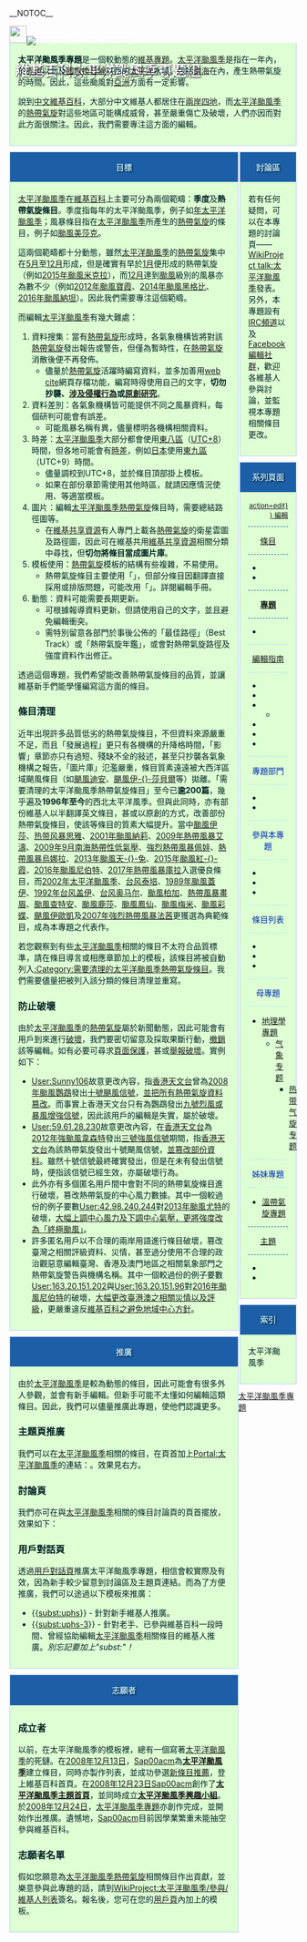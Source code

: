 {{noteTA|G1=TyphoonOld|G2=Typhoon|G3=Weather|1=zh-cn:迪安; zh-mo:迪安; zh-tw:迪恩; zh-hk:迪安|2=zh-cn:奥马尔;zh-tw:歐馬;}}
__NOTOC__
{{太平洋颱風季系列頁面}}
<div align="center">
{{browsebar}}
</div>

<div style="font-family:微軟正黑體, 微软雅黑; -moz-border-radius: 5px; -webkit-border-radius: 5px; border-radius: 5px; color:#f8f8ff; height:30px; {{gradient|#1C5FA7|#DDFFD3|vertical}}">[[File:People_icon.svg|30px]][[File:Temporary_cyclone_north.svg|left]]
<div style="margin-top:10px; margin-left:10px;font-size:25px;color:white;font-weight: bold; text-shadow: #000 1px 1px 3px;">維基百科太平洋颱風季專題組</div></div>
<div style="display: block;border: 1px solid #BED0FF;vertical-align: top;background: #DDFFD3;color: #002124;margin-bottom: 10px;padding: 1em;margin-top: 0em;{{border-radius|0px 0px 5px 5px}};padding-top: .3em;border-top:none;">
{{维基专题状态|1=semi-active|portal=太平洋颱風季|topic=[[太平洋颱風季|太平洋颱風季]]}}
'''太平洋颱風季專題'''是一個較動態的[[Wikipedia:专题|維基專題]]。[[太平洋颱風季|太平洋颱風季]]是指在一年內，於[[赤道|赤道]]以北及[[國際換日線|國際換日線]]以西的[[太平洋|太平洋]]水域、包括[[南海|南海]]在內，產生熱帶氣旋的時間。因此，這些颱風對[[亞洲|亞洲]]方面有一定影響。

說到[[中文維基百科|中文維基百科]]，大部分中文維基人都居住在[[兩岸三地|兩岸四地]]，而[[太平洋颱風季|太平洋颱風季]]的[[熱帶氣旋|熱帶氣旋]]對這些地區可能構成威脅，甚至嚴重傷亡及破壞，人們亦因而對此方面很關注。因此，我們需要專注這方面的編輯。
</div>
<div style="float:left; width:79.7%;">
<div style="position: relative;border: 1px solid #BED0FF;background: #1C5FA7;color: #AEE1FF;padding: .1em;text-align: center;font-weight: bold;font-size: 100%;margin-bottom: 0px;height: ;{{border-radius|10px 10px 0px 0px}};border-bottom: none;">
<h2 style="font-size:100%;font-weight:bold;border: none; margin: 0; padding:0; padding-bottom:.1em; color:#AEE1FF; text-shadow: #000 1px 1px 3px;">目標</h2></div>
<div style="display: block;border: 1px solid #BED0FF;vertical-align: top;background: #DDFFD3;color: #002124;margin-bottom: 10px;padding: 1em;margin-top: 0em;{{border-radius|0px 0px 5px 5px}};padding-top: .3em;border-top:none;">
[[太平洋颱風季|太平洋颱風季]]在[[維基百科|維基百科]]上主要可分為兩個範疇：'''季度'''及'''熱帶氣旋條目'''。季度指每年的太平洋颱風季，例子如[[{{CURRENTYEAR}}年太平洋颱風季|{{CURRENTYEAR}}年太平洋颱風季]]；風暴條目指在[[太平洋颱風季|太平洋颱風季]]所產生的[[熱帶氣旋|熱帶氣旋]]的條目，例子如[[颱風美莎克_(2015年)|颱風美莎克]]。

這兩個範疇都十分動態，雖然[[太平洋颱風季|太平洋颱風季]]的[[熱帶氣旋|熱帶氣旋]]集中在[[5月|5月]]至[[12月|12月]]形成，但是確實有早於[[1月|1月]]便形成的熱帶氣旋（例如[[強烈熱帶風暴米克拉_(2015年)|2015年颱風米克拉]]），而[[12月|12月]]達到[[颱風|颱風]]級別的風暴亦為數不少（例如[[颱風寶霞_(2012年)|2012年颱風寶霞]]、[[颱風黑格比_(2014年)|2014年颱風黑格比]]、[[颱風納坦_(2016年)|2016年颱風納坦]]）。因此我們需要專注這個範疇。

而編輯[[太平洋颱風季|太平洋颱風季]]有幾大難處：
#資料搜集：當有[[熱帶氣旋|熱帶氣旋]]形成時，各氣象機構皆將對該[[熱帶氣旋|熱帶氣旋]]發出報告或警告，但僅為暫時性，在[[熱帶氣旋|熱帶氣旋]]消散後便不再發佈。
#*儘量於[[熱帶氣旋|熱帶氣旋]]活躍時編寫資料，並多加善用[http://www.webcitation.org web cite]網頁存檔功能，編寫時得使用自己的文字，'''切勿抄襲、[[WP:合理使用|涉及侵權行為]]或[[WP:非原創研究|原創研究]]'''。
#資料差別：各氣象機構皆可能提供不同之風暴資料，每個研判可能會有誤差。
#*可能風暴名稱有異，儘量標明各機構相關資料。
#時差：[[太平洋颱風季|太平洋颱風季]]大部分都會使用[[東八區|東八區]]（[[UTC+08:00|UTC+8]]）時間，但各地可能會有[[時差|時差]]，例如[[日本|日本]]使用[[東九區|東九區]]（UTC+9）時間。
#*儘量調校到UTC+8，並於條目頂部掛上{{tl|UTC+8}}模板。
#*如果在部份章節需使用其他時區，就請因應情況使用{{tl|NoteUTC+9}}、{{tl|NoteUTC}}等適當模板。
#圖片：編輯[[太平洋颱風季|太平洋颱風季]][[熱帶氣旋|熱帶氣旋]]條目時，需要總結路徑圖等。
#*在[[維基共享資源|維基共享資源]]有人專門上載各[[熱帶氣旋|熱帶氣旋]]的衛星雲圖及路徑圖，因此可在維基共用[[維基共享資源|維基共享資源]]相關分類中尋找，但'''切勿將條目當成圖片庫'''。
#模板使用：[[熱帶氣旋|熱帶氣旋]]模板的結構有些複雜，不易使用。
#*熱帶氣旋條目主要使用「{{tl|颱風基礎資訊}}」，但部分條目因翻譯直接採用或排版問題，可能改用「{{tl|Infobox Hurricane}}」。詳閱編輯手冊。
#動態：資料可能需要長期更新。
#*可根據報導資料更新，但請使用自己的文字，並且避免編輯衝突。
#*需特別留意各部門於事後公佈的「最佳路徑」（Best Track）或「熱帶氣旋年鑑」，或會對熱帶氣旋路徑及強度資料作出修正。

透過這個專題，我們希望能改善熱帶氣旋條目的品質，並讓維基新手們能學懂編寫這方面的條目。

=== 條目清理 ===
近年出現許多品質低劣的熱帶氣旋條目，不但資料來源嚴重不足，而且「發展過程」更只有各機構的升降格時間，「影響」章節亦只有過短、殘缺不全的敍述，甚至只抄襲各氣象機構之報告，「圖片庫」氾濫嚴重，條目質素遠遠被大西洋區域颶風條目（如[[颶風迪安|颶風迪安]]、[[颶風伊莎貝爾|颶風伊-{}-莎貝爾]]等）拋離。「需要清理的太平洋颱風季熱帶氣旋條目」至今已'''逾200篇'''，幾乎遍及'''1996年至今'''的西北太平洋風季。但與此同時，亦有部份維基人以半翻譯英文條目，甚或以原創的方式，改善部份熱帶氣旋條目，使該等條目的質素大幅提升。當中[[颱風伊莎|颱風伊莎]]、[[热带风暴思雅|热带风暴思雅]]、[[颱風納莉_(2001年)|2001年颱風納莉]]、[[熱帶風暴艾濤_(2009年)|2009年熱帶風暴艾濤]]、[[2009年9月南海熱帶性低氣壓|2009年9月南海熱帶性低氣壓]]、[[強烈熱帶風暴佩娃|強烈熱帶風暴佩娃]]、[[熱帶風暴烏娜拉|熱帶風暴烏娜拉]]、[[颱風天兔_(2013年)|2013年颱風天-{}-兔]]、[[颱風紅霞_(2015年)|2015年颱風紅-{}-霞]]、[[颱風尼伯特_(2016年)|2016年颱風尼伯特]]、[[熱帶風暴庫拉_(2017年)|2017年熱帶風暴庫拉]]入選優良條目，而[[2002年太平洋颱風季|2002年太平洋颱風季]]、[[台风泰培|台风泰培]]、[[台风盖伊_(1989年)|1989年颱風蓋伊]]、[[1992年台风盖伊|1992年台风盖伊]]、[[台风奥马尔|台风奥马尔]]、[[颱風柏加|颱風柏加]]、[[熱帶風暴畫眉|熱帶風暴畫眉]]、[[颱風查特安|颱風查特安]]、[[颱風鹿莎|颱風鹿莎]]、[[颱風鳳仙|颱風鳳仙]]、[[颱風梅米|颱風梅米]]、[[颱風彩蝶|颱風彩蝶]]、[[颶風伊歐凱|颶風伊歐凱]]及[[強烈熱帶風暴法茜_(2007年)|2007年強烈熱帶風暴法茜]]更獲選為典範條目，成為本專題之代表作。

若您觀察到有些[[太平洋颱風季|太平洋颱風季]]相關的條目不太符合品質標準，請在條目導言或相應章節加上{{tl|Phs wikify}}的模板，該條目將被自動列入[[:Category:需要清理的太平洋颱風季熱帶氣旋條目|:Category:需要清理的太平洋颱風季熱帶氣旋條目]]。我們需要儘量把被列入該分類的條目清理並重寫。

=== 防止破壞 ===
由於[[太平洋颱風季|太平洋颱風季]]的[[熱帶氣旋|熱帶氣旋]]屬於新聞動態，因此可能會有用戶到來進行[[Wikipedia:破壞|破壞]]，我們要密切留意及採取果斷行動，[[Wikipedia:回退|撤銷]]該等編輯。如有必要可尋求[[Wikipedia:請求保護頁面|頁面保護]]，甚或[[Wikipedia:当前的破坏|舉報破壞]]。實例如下：
*[[User:Sunny106|User:Sunny106]]故意更改內容，指[[香港天文台|香港天文台]]曾為[[颱風鸚鵡_(2008年)|2008年颱風鸚鵡]]發出[[十號颶風信號|十號颶風信號]]，[[特殊:diff/8357576|並把所有熱帶氣旋資料篡改]]。而事實上香港天文台只有為鸚鵡發出[[九號烈風或暴風增強信號|九號烈風或暴風增強信號]]，因此該用戶的編輯是失實，屬於破壞。
*[[User:59.61.28.230|User:59.61.28.230]]故意更改內容，在[[香港天文台|香港天文台]]為[[颱風韋森特_(2012年)|2012年強颱風韋森特]]發出[[三號強風信號|三號強風信號]]期間，指[[香港天文台|香港天文台]]為該熱帶氣旋發出十號颶風信號，[[特殊:diff/22102494|並篡改部份資料]]。雖然十號信號最終確實發出，但是在未有發出信號時，便指該信號已經生效，亦屬破壞行為。
*此外亦有多個匿名用戶間中會對不同的熱帶氣旋條目進行破壞，篡改熱帶氣旋的中心風力數據。其中一個較過份的例子要數[[User:42.98.240.244|User:42.98.240.244]]對[[颱風尤特_(2013年)|2013年颱風尤特]]的破壞，[[特殊:diff/28178394|大幅上調中心風力及下調中心氣壓，更將強度改為「終極颱風」]]。
*許多匿名用戶以不合理的兩岸用語進行條目破壞，篡改臺灣之相關評級資料、災情，甚至過分使用不合理的政治觀惡意編輯臺灣、香港及澳門地區之相關氣象部門之熱帶氣旋警告與機構名稱。其中一個較過份的例子要數[[User:163.20.151.202|User:163.20.151.202]]與[[User:163.20.151.96|User:163.20.151.96]]對[[颱風尼伯特_(2016年)|2016年颱風尼伯特]]的破壞，[[特殊:diff/44064965|大幅更改臺港澳之相關災情以及評級]]，更嚴重違反[[維基百科:避免地域中心|維基百科之避免地域中心方針]]。
</div>
<div style="position: relative;border: 1px solid #BED0FF;background: #1C5FA7;color: #AEE1FF;padding: .1em;text-align: center;font-weight: bold;font-size: 100%;margin-bottom: 0px;height: ;{{border-radius|10px 10px 0px 0px}};border-bottom: none;">
<h2 style="font-size:100%;font-weight:bold;border: none; margin: 0; padding:0; padding-bottom:.1em; color:#AEE1FF; text-shadow: #000 1px 1px 3px;">推廣</h2></div>
<div style="display: block;border: 1px solid #BED0FF;vertical-align: top;background: #DDFFD3;color: #002124;margin-bottom: 10px;padding: 1em;margin-top: 0em;{{border-radius|0px 0px 5px 5px}};padding-top: .3em;border-top:none;">

由於[[太平洋颱風季|太平洋颱風季]]是較為動態的條目，因此可能會有很多外人參觀，並會有新手編輯。但新手可能不太懂如何編輯這類條目。因此，我們可以儘量推廣此專題，使他們認識更多。

===主題頁推廣===
我們可以在[[太平洋颱風季|太平洋颱風季]]相關的條目，在頁首加上[[Portal:太平洋颱風季|Portal:太平洋颱風季]]的連結：{{tl|Portal phs}}。效果見右方。{{Portal phs}}

{{clear}}
===討論頁===
我們亦可在與[[太平洋颱風季|太平洋颱風季]]相關的條目討論頁的頁首擺放{{tl|phs}}，效果如下：
{{phs|category=no}}

===用戶對話頁===
透過[[Wikipedia:讨论页|用戶對話頁]]推廣太平洋颱風季專題，相信會較實際及有效，因為新手較少留意到討論區及主題頁連結。而為了方便推廣，我們可以途過以下模板來推廣：
*<nowiki>{{</nowiki>[[template:uphs|subst:uphs]]<nowiki>}}</nowiki> - 針對新手維基人推廣。
*<nowiki>{{</nowiki>[[template:uphs-3|subst:uphs-3]]<nowiki>}}</nowiki> - 針對老手、已參與維基百科一段時間、曾經協助編輯[[太平洋颱風季|太平洋颱風季]]相關條目的維基人推廣。''別忘記要加上"subst:"！''
</div>
<div style="position: relative;border: 1px solid #BED0FF;background: #1C5FA7;color: #AEE1FF;padding: .1em;text-align: center;font-weight: bold;font-size: 100%;margin-bottom: 0px;height: ;{{border-radius|10px 10px 0px 0px}};border-bottom: none;">
<h2 style="font-size:100%;font-weight:bold;border: none; margin: 0; padding:0; padding-bottom:.1em; color:#AEE1FF; text-shadow: #000 1px 1px 3px;">志願者</h2></div>
<div style="display: block;border: 1px solid #BED0FF;vertical-align: top;background: #DDFFD3;color: #002124;margin-bottom: 10px;padding: 1em;margin-top: 0em;{{border-radius|0px 0px 5px 5px}};padding-top: .3em;border-top:none;">

===成立者===
以前，在太平洋颱風季的模板裡，總有一個寫著[[太平洋颱風季|太平洋颱風季]]的死鏈。在[[2008年|2008年]][[12月13日|12月13日]]，[[User:Sap00acm|Sap00acm]]為'''[[太平洋颱風季|太平洋颱風季]]'''建立條目，同時亦製作列表，並成功參選[[Wikipedia:新条目推荐/候选|新條目推薦]]，登上維基百科首頁。在[[2008年|2008年]][[12月23日|12月23日]][[User:Sap00acm|Sap00acm]]創作了'''[[Portal:太平洋颱風季|太平洋颱風季主題首頁]]'''，並同時成立'''[[WikiProject:太平洋颱風季/參與/維基人列表|太平洋颱風季興趣小組]]'''。於[[2008年|2008年]][[12月24日|12月24日]]，[[WikiProject:太平洋颱風季|太平洋颱風季專題]]亦創作完成，並開始作出推廣。遺憾地，[[User:Sap00acm|Sap00acm]]目前因學業繁重未能抽空參與維基百科。

===志願者名單===
假如您願意為[[太平洋颱風季|太平洋颱風季]][[熱帶氣旋|熱帶氣旋]]相關條目作出貢獻，並樂意參與此專題的話，請到[[WikiProject:太平洋颱風季/參與/維基人列表|WikiProject:太平洋颱風季/參與/維基人列表]]簽名。報名後，您可在您的[[Wikipedia:用戶頁|用戶頁]]內加上{{tl|User WikiProject Pacific ts}}的模板。
</div>
</div>
<div style="float:right; width:19.8%;">
<div style="position: relative;border: 1px solid #BED0FF;background: #1C5FA7;color: #AEE1FF;padding: .1em;text-align: center;font-weight: bold;font-size: 100%;margin-bottom: 0px;height: ;{{border-radius|10px 10px 0px 0px}};border-bottom: none;">
<h2 style="font-size:100%;font-weight:bold;border: none; margin: 0; padding:0; padding-bottom:.1em; color:#AEE1FF; text-shadow: #000 1px 1px 3px;">討論區</h2></div>
<div style="display: block;border: 1px solid #BED0FF;vertical-align: top;background: #DDFFD3;color: #002124;margin-bottom: 10px;padding: 1em;margin-top: 0em;{{border-radius|0px 0px 5px 5px}};padding-top: .3em;border-top:none;">
若有任何疑問，可以在本專題的討論頁——[[WikiProject_talk:太平洋颱風季|WikiProject talk:太平洋颱風季]]發表。另外，本專題設有[[irc:#wiki-hurricanes-zh|IRC頻道]]以及[https://www.facebook.com/groups/WikiTyphoons Facebook編輯社群]，歡迎各維基人參與討論，並監視本專題相關條目更改。
</div>
<div style="position: relative;border: 1px solid #BED0FF;background: #1C5FA7;color: #AEE1FF;padding: .1em;text-align: center;font-weight: bold;font-size: 100%;margin-bottom: 0px;height: ;{{border-radius|10px 10px 0px 0px}};border-bottom: none;">
<h2 style="font-size:100%;font-weight:bold;border: none; margin: 0; padding:0; padding-bottom:.1em; color:#AEE1FF; text-shadow: #000 1px 1px 3px;">系列頁面</h2></div>
<div style="display: block;border: 1px solid #BED0FF;vertical-align: top;background: #DDFFD3;color: #002124;margin-bottom: 10px;padding: 1em;margin-top: 0em;{{border-radius|0px 0px 5px 5px}};padding-top: .3em;border-top:none;">

<div class="plainlinks">
<div align="right" style="font-size:85%">[[{{fullurl:Template:太平洋颱風季系列頁面/sidebar|action=edit}} 編輯]]</div>
<center style="cursor:pointer; color:#002bb8; border:1px dashed #1C5FA7; border-left:none; border-right:none;" class="mw-customtoggle-A">[[太平洋颱風季|條目]]</center><div id="mw-customcollapsible-A" class="mw-collapsible mw-collapsed">
* {{太平洋颱風季系列頁面/sidebar/page|太平洋颱風季}}
* {{太平洋颱風季系列頁面/sidebar/page|{{CURRENTYEAR}}年太平洋颱風季|本季度}}
</div>
<center style="cursor:pointer; color:#002bb8; border:1px dashed #1C5FA7; border-left:none; border-right:none;" class="mw-customtoggle-B">'''[[WikiProject:太平洋颱風季|專題]]'''</center>
<div id="mw-customcollapsible-B" class="mw-collapsible mw-uncollapsed">
* {{太平洋颱風季系列頁面/sidebar/page|WikiProject:太平洋颱風季|主頁}}
<center style="cursor:pointer; color:#002bb8; border:1px dashed #AEE1FF; border-left:none; border-right:none;" class="mw-customtoggle-BA">[[WikiProject:太平洋颱風季/編輯指南/詳情|編輯指南]]</center>
<div id="mw-customcollapsible-BA" class="mw-collapsible {{#ifeq:{{FULLPAGENAME}}|WikiProject:太平洋颱風季|mw-uncollapsed|{{#ifeq:{{BASEPAGENAME}}|太平洋颱風季專題/編輯指南|mw-uncollapsed|mw-collapsed}}}}">
* {{太平洋颱風季系列頁面/sidebar/page|WikiProject:太平洋颱風季/編輯指南/詳情|編輯指南}}
* {{太平洋颱風季系列頁面/sidebar/page|WikiProject:太平洋颱風季/編輯指南/常規|編輯常規}}
* {{太平洋颱風季系列頁面/sidebar/page|WikiProject:太平洋颱風季/編輯指南/命名慣例|命名慣例}}
** {{太平洋颱風季系列頁面/sidebar/page|WikiProject:太平洋颱風季/編輯指南/新勸和論|新勸和論}}
* {{太平洋颱風季系列頁面/sidebar/page|WikiProject:太平洋颱風季/編輯指南/條目框架|條目框架}}
* {{太平洋颱風季系列頁面/sidebar/page|WikiProject:太平洋颱風季/編輯指南/常用模板|常用模板}}
* {{太平洋颱風季系列頁面/sidebar/page|WikiProject:太平洋颱風季/編輯指南/資源|常用資源}}
</div>
<center style="cursor:pointer; color:#002bb8; border:1px dashed #AEE1FF; border-left:none; border-right:none;" class="mw-customtoggle-BB">專題部門</center>
<div id="mw-customcollapsible-BB" class="mw-collapsible {{#ifeq:{{FULLPAGENAME}}|WikiProject:太平洋颱風季|mw-uncollapsed|{{#ifeq:{{PAGENAME}}|太平洋颱風季專題/條目評級|mw-uncollapsed|mw-collapsed}}}}">
* {{太平洋颱風季系列頁面/sidebar/page|WikiProject:太平洋颱風季/條目評級|條目評級}}
* {{太平洋颱風季系列頁面/sidebar/page|:Category:各等级太平洋颱風季条目|各級條目}}
</div>
<center style="cursor:pointer; color:#002bb8; border:1px dashed #AEE1FF; border-left:none; border-right:none;" class="mw-customtoggle-BC">參與本專題</center>
<div id="mw-customcollapsible-BC" class="mw-collapsible {{#ifeq:{{FULLPAGENAME}}|WikiProject:太平洋颱風季|mw-uncollapsed|{{#ifeq:{{BASEPAGENAME}}|太平洋颱風季專題/參與|mw-uncollapsed|mw-collapsed}}}}">
* {{太平洋颱風季系列頁面/sidebar/page|WikiProject:太平洋颱風季/參與/維基人列表|參與維基人}}
* {{太平洋颱風季系列頁面/sidebar/page|:Category:需要清理的太平洋颱風季熱帶氣旋條目|待清理條目}}
* {{太平洋颱風季系列頁面/sidebar/page|WikiProject:太平洋颱風季/參與/條目請求|條目請求}}
</div>
<center style="cursor:pointer; color:#002bb8; border:1px dashed #AEE1FF; border-left:none; border-right:none;" class="mw-customtoggle-BD">條目列表</center>
<div id="mw-customcollapsible-BD" class="mw-collapsible {{#ifeq:{{FULLPAGENAME}}|WikiProject:太平洋颱風季|mw-uncollapsed|{{#ifeq:{{BASEPAGENAME}}|太平洋颱風季專題/條目|mw-uncollapsed|mw-collapsed}}}}">
* {{太平洋颱風季系列頁面/sidebar/page|:Category:各等级太平洋颱風季条目|已評級條目}}
* {{太平洋颱風季系列頁面/sidebar/page|WikiProject:太平洋颱風季/條目/典範條目|典範條目}}
* {{太平洋颱風季系列頁面/sidebar/page|WikiProject:太平洋颱風季/條目/優良條目|優良條目}}
</div>
</div>
<center style="cursor:pointer; color:#002bb8; border:1px dashed #AEE1FF; border-left:none; border-right:none;" class="mw-customtoggle-BE">母專題</center>
<div id="mw-customcollapsible-BE" class="mw-collapsible {{#ifeq:{{FULLPAGENAME}}|WikiProject:太平洋颱風季|mw-uncollapsed|{{#ifeq:{{BASEPAGENAME}}|太平洋颱風季專題/母專題|mw-uncollapsed|mw-collapsed}}}}">
*[[WikiProject:地理學|地理學專題]]
** [[WikiProject:气象|气象专题]]
*** [[WikiProject:热带气旋|热带气旋专题]]
</div>
<center style="cursor:pointer; color:#002bb8; border:1px dashed #AEE1FF; border-left:none; border-right:none;" class="mw-customtoggle-BF">姊妹專題</center>
<div id="mw-customcollapsible-BF" class="mw-collapsible {{#ifeq:{{FULLPAGENAME}}|WikiProject:太平洋颱風季|mw-uncollapsed|{{#ifeq:{{BASEPAGENAME}}|太平洋颱風季專題/姊妹|mw-uncollapsed|mw-collapsed}}}}">
* [[WikiProject:溫帶氣旋|溫帶氣旋專題]]
</div>
</div><center style="cursor:pointer; color:#002bb8; border:1px dashed #1C5FA7; border-left:none; border-right:none;" class="mw-customtoggle-C">[[Portal:太平洋颱風季|主題]]</center><div id="mw-customcollapsible-C" class="mw-collapsible mw-collapsed">
* {{太平洋颱風季系列頁面/sidebar/page|Portal:太平洋颱風季|本主題}}
* {{太平洋颱風季系列頁面/sidebar/page|Portal:熱帶氣旋|「熱帶氣旋」主題}}
</div>
</div>
<div style="position: relative;border: 1px solid #BED0FF;background: #1C5FA7;color: #AEE1FF;padding: .1em;text-align: center;font-weight: bold;font-size: 100%;margin-bottom: 0px;height: ;{{border-radius|10px 10px 0px 0px}};border-bottom: none;">
<h2 style="font-size:100%;font-weight:bold;border: none; margin: 0; padding:0; padding-bottom:.1em; color:#AEE1FF; text-shadow: #000 1px 1px 3px;">索引</h2></div>
<div style="display: block;border: 1px solid #BED0FF;vertical-align: top;background: #DDFFD3;color: #002124;margin-bottom: 10px;padding: 1em;margin-top: 0em;{{border-radius|0px 0px 5px 5px}};padding-top: .3em;border-top:none;">
<categorytree mode=categories depth=1 hideprefix=always>太平洋颱風季</categorytree>
</div>
</div>
{{WikiProject Footer}}
[[Category:太平洋颱風季專題|]]